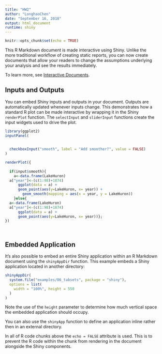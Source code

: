 ```yaml
---
title: "HW2"
author: "LonghaoChen"
date: "September 16, 2018"
output: html_document
runtime: shiny
---
```


```r
knitr::opts_chunk$set(echo = TRUE)
```

This R Markdown document is made interactive using Shiny. Unlike the more traditional workflow of creating static reports, you can now create documents that allow your readers to change the assumptions underlying your analysis and see the results immediately. 

To learn more, see [Interactive Documents](http://rmarkdown.rstudio.com/authoring_shiny.html).

## Inputs and Outputs

You can embed Shiny inputs and outputs in your document. Outputs are automatically updated whenever inputs change.  This demonstrates how a standard R plot can be made interactive by wrapping it in the Shiny `renderPlot` function. The `selectInput` and `sliderInput` functions create the input widgets used to drive the plot.

```r
library(ggplot2)
inputPanel(
  
  
  checkboxInput("smooth", label = "Add smoother?", value = FALSE)
)

renderPlot({
  
  if(input$smooth){
    a<-data.frame(LakeHuron)
  a["year"]<-(c(1:98)+1874)
      ggplot(data = a) +
      geom_point(aes(y=LakeHuron, x= year)) +
        geom_smooth(mapping = aes(x = year, y = LakeHuron))
    }else{
  a<-data.frame(LakeHuron)
  a["year"]<-(c(1:98)+1874)
      ggplot(data = a) +
      geom_point(aes(y=LakeHuron, x= year))}; 
})




```

## Embedded Application

It's also possible to embed an entire Shiny application within an R Markdown document using the `shinyAppDir` function. This example embeds a Shiny application located in another directory:

```r
shinyAppDir(
  system.file("examples/06_tabsets", package = "shiny"),
  options = list(
    width = "100%", height = 550
  )
)
```

Note the use of the `height` parameter to determine how much vertical space the embedded application should occupy.

You can also use the `shinyApp` function to define an application inline rather then in an external directory.

In all of R code chunks above the `echo = FALSE` attribute is used. This is to prevent the R code within the chunk from rendering in the document alongside the Shiny components.



